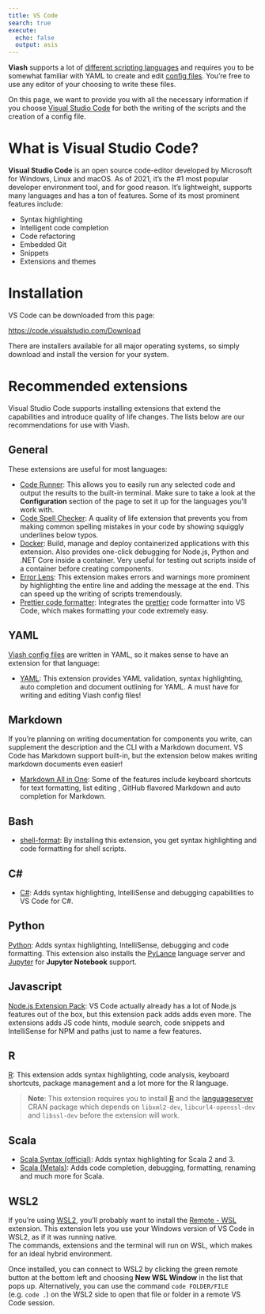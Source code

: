 ```yaml
---
title: VS Code
search: true
execute:
  echo: false
  output: asis
---
```


**Viash** supports a lot of [different scripting languages](/guide/component/languages.html) and requires you to be somewhat familiar with YAML to create and edit [config files](/reference/config/overview.html). You're free to use any editor of your choosing to write these files.  

On this page, we want to provide you with all the necessary information if you choose [Visual Studio Code](https://code.visualstudio.com/) for both the writing of the scripts and the creation of a config file.

# What is Visual Studio Code?

**Visual Studio Code** is an open source code-editor developed by Microsoft for Windows, Linux and macOS. As of 2021, it's the #1 most popular developer environment tool, and for good reason. It's lightweight, supports many languages and has a ton of features. 
Some of its most prominent features include:

- Syntax highlighting
- Intelligent code completion 
- Code refactoring
- Embedded Git
- Snippets
- Extensions and themes

# Installation

VS Code can be downloaded from this page:

[https://code.visualstudio.com/Download](https://code.visualstudio.com/Download)

There are installers available for all major operating systems, so simply download and install the version for your system.

# Recommended extensions

Visual Studio Code supports installing extensions that extend the capabilities and introduce quality of life changes. The lists below are our recommendations for use with Viash. 

## General

These extensions are useful for most languages:

- [Code Runner](https://marketplace.visualstudio.com/items?itemName=formulahendry.code-runner): This allows you to easily run any selected code and output the results to the built-in terminal. Make sure to take a look at the **Configuration** section of the page to set it up for the languages you'll work with.
- [Code Spell Checker](https://marketplace.visualstudio.com/items?itemName=streetsidesoftware.code-spell-checker): A quality of life extension that prevents you from making common spelling mistakes in your code by showing squiggly underlines below typos. 
- [Docker](https://marketplace.visualstudio.com/items?itemName=ms-azuretools.vscode-docker): Build, manage and deploy containerized applications with this extension. Also provides one-click debugging for Node.js, Python and .NET Core inside a container. Very useful for testing out scripts inside of a container before creating components.
- [Error Lens](https://marketplace.visualstudio.com/items?itemName=usernamehw.errorlens): This extension makes errors and warnings more prominent by highlighting the entire line and adding the message at the end. This can speed up the writing of scripts tremendously.
- [Prettier code formatter](https://marketplace.visualstudio.com/items?itemName=SimonSiefke.prettier-vscode): Integrates the [prettier](https://prettier.io/) code formatter into VS Code, which makes formatting your code extremely easy.

## YAML

[Viash config files](/reference/config/overview.html) are written in YAML, so it makes sense to have an extension for that language:

- [YAML](https://marketplace.visualstudio.com/items?itemName=redhat.vscode-yaml): This extension provides YAML validation, syntax highlighting, auto completion and document outlining for YAML. A must have for writing and editing Viash config files!  

## Markdown

If you're planning on writing documentation for components you write, can supplement the description and the CLI with a Markdown document. VS Code has Markdown support built-in, but the extension below makes writing markdown documents even easier!

- [Markdown All in One](https://marketplace.visualstudio.com/items?itemName=yzhang.markdown-all-in-one): Some of the features include  keyboard shortcuts for text formatting, list editing , GitHub flavored Markdown and auto completion for Markdown.

## Bash

- [shell-format](https://marketplace.visualstudio.com/items?itemName=foxundermoon.shell-format): By installing this extension, you get syntax highlighting and code formatting for shell scripts.

## C\#

- [C\#](https://marketplace.visualstudio.com/items?itemName=ms-dotnettools.csharp): Adds syntax highlighting, IntelliSense and debugging capabilities to VS Code for C\#.

## Python

[Python](https://marketplace.visualstudio.com/items?itemName=ms-python.python): Adds syntax highlighting, IntelliSense, debugging and code formatting. This extension also installs the [PyLance](https://marketplace.visualstudio.com/items?itemName=ms-python.vscode-pylance) language server and [Jupyter](https://marketplace.visualstudio.com/items?itemName=ms-toolsai.jupyter) for **Jupyter Notebook** support.

## Javascript

[Node.js Extension Pack](https://marketplace.visualstudio.com/items?itemName=waderyan.nodejs-extension-pack): VS Code actually already has a lot of Node.js features out of the box, but this extension pack adds adds even more. The extensions adds JS code hints, module search, code snippets and IntelliSense for NPM and paths just to name a few features.

## R 

[R](https://marketplace.visualstudio.com/items?itemName=Ikuyadeu.r): This extension adds syntax highlighting, code analysis, keyboard shortcuts, package management and a lot more for the R language.

> **Note**: This extension requires you to install [R](https://cloud.r-project.org/) and the [languageserver](https://github.com/REditorSupport/languageserver) CRAN package which depends on `libxml2-dev`, `libcurl4-openssl-dev` and `libssl-dev` before the extension will work. 

## Scala

- [Scala Syntax (official)](https://marketplace.visualstudio.com/items?itemName=scala-lang.scala): Adds syntax highlighting for Scala 2 and 3.
- [Scala (Metals)](https://marketplace.visualstudio.com/items?itemName=scalameta.metals): Adds code completion, debugging, formatting, renaming and much more for Scala.

## WSL2

If you're using [WSL2](https://docs.microsoft.com/en-us/windows/wsl/install), you'll probably want to install the [Remote - WSL](https://marketplace.visualstudio.com/items?itemName=ms-vscode-remote.remote-wsl) extension. This extension lets you use your Windows version of VS Code in WSL2, as if it was running native.  
The commands, extensions and the terminal will run on WSL, which makes for an ideal hybrid environment.   
  
Once installed, you can connect to WSL2 by clicking the green remote button at the bottom left and choosing **New WSL Window** in the list that pops up. Alternatively, you can use the command `code FOLDER/FILE` (e.g. `code .`) on the WSL2 side to open that file or folder in a remote VS Code session.
